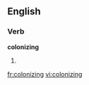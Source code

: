 
==English==

===Verb===
'''colonizing'''

# {{present participle of|[[colonize]]}}

[[fr:colonizing]]
[[vi:colonizing]]